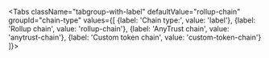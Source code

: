 
















<div className='dynamic-content-tabs'>

<Tabs className="tabgroup-with-label" defaultValue="rollup-chain" groupId="chain-type" values={[
    {label: 'Chain type:', value: 'label'},
    {label: 'Rollup chain', value: 'rollup-chain'},
    {label: 'AnyTrust chain', value: 'anytrust-chain'},
    {label: 'Custom token chain', value: 'custom-token-chain'}
  ]}>
  <TabItem className="unclickable-element" value="label"></TabItem>
  <TabItem value="rollup-chain" label="Rollup chain">
    <InfoRollupChainPartial />
    <PrepareConfigParameterForRollupPartial />
    <SendOrbitChainDeploymentTransactionPartial />
    <GetDeployedChainInfoPartial />
    <ConfigRollupNodePartial />
    <DeployTokenBrigePartial />
  </TabItem>
  <TabItem value="anytrust-chain" label="AnyTrust chain">
    <InfoAnytrustChainPartial />
    <PrepareConfigParameterForAnyTrustPartial />
    <SendOrbitChainDeploymentTransactionPartial />
    <GetDeployedChainInfoPartial />
    <SetDacKeysetPartial />
    <ConfigAnytrustNodePartial />
    <DeployTokenBrigePartial />
  </TabItem>
  <TabItem value="custom-token-chain" label="Custom token chain">
    <InfoCustomTokenChainPartial />
    <PrepareConfigParameterForAnyTrustPartial />
    <ApproveErc20TokenPartial />
    <SendOrbitChainDeploymentTransactionPartial />
    <GetDeployedChainInfoPartial />
    <SetDacKeysetPartial />
    <ConfigAnytrustNodePartial />
    <DeployCustomTokenBrigePartial />
  </TabItem>
</Tabs>
</div>
